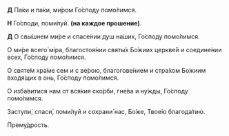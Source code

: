**Д** Па́ки и па́ки, ми́ром Го́споду помо́лимся.

**Н** Го́споди, поми́луй. **(на каждое прошение)**.

**Д** О свы́шнем ми́ре и спасе́нии душ на́ших, Го́споду помо́лимся.

О ми́ре всего́ мiра, благостоя́нии святы́х Бо́жиих церкве́й и соедине́нии всех, Го́споду помо́лимся.

О святе́м хра́ме сем и с ве́рою, благогове́нием и стра́хом Бо́жиим входя́щих в онь, Го́споду помо́лимся.

О изба́витися нам от вся́кия ско́рби, гне́ва и ну́жды, Го́споду помо́лимся.

Заступи́, спаси́, поми́луй и сохрани́ нас, Бо́же, Твое́ю благода́тию.

Прему́дрость.
